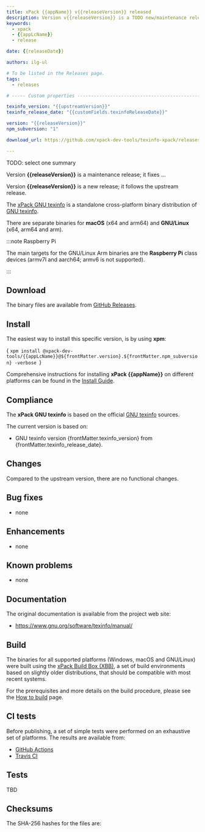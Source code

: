 ```yaml
---
title: xPack {{appName}} v{{releaseVersion}} released
description: Version v{{releaseVersion}} is a TODO new/maintenance release
keywords:
  - xpack
  - {{appLcName}}
  - release

date: {{releaseDate}}

authors: ilg-ul

# To be listed in the Releases page.
tags:
  - releases

# ----- Custom properties -----------------------------------------------------

texinfo_version: "{{upstreamVersion}}"
texinfo_release_date: "{{customFields.texinfoReleaseDate}}"

version: "{{releaseVersion}}"
npm_subversion: "1"

download_url: https://github.com/xpack-dev-tools/texinfo-xpack/releases/tag/v{{releaseVersion}}/

---
```




TODO: select one summary

Version **{{releaseVersion}}** is a maintenance release; it fixes ...

Version **{{releaseVersion}}** is a new release; it follows the upstream release.

<!-- truncate -->

<PageMetadata title={frontMatter.seo_title} />

The [xPack GNU texinfo](https://xpack-dev-tools.github.io/texinfo-xpack/)
is a standalone cross-platform binary distribution of
[GNU texinfo](https://www.gnu.org/software/texinfo/).

There are separate binaries for
**macOS** (x64 and arm64)
and **GNU/Linux** (x64, arm64 and arm).

:::note Raspberry Pi

The main targets for the GNU/Linux Arm
binaries are the **Raspberry Pi** class devices (armv7l and aarch64;
armv6 is not supported).

:::

## Download

The binary files are available from <a href={frontMatter.download_url}>GitHub Releases</a>.

<Prerequisites/>

## Install

The easiest way to install this specific version, is by using **xpm**:

<CodeBlock language="console"> {
`xpm install @xpack-dev-tools/{{appLcName}}@${frontMatter.version}.${frontMatter.npm_subversion} -verbose
`} </CodeBlock>

Comprehensive instructions for installing **xPack {{appName}}** on different platforms
can be found in the [Install Guide](/docs/install/).

## Compliance

The **xPack GNU texinfo** is based on the official
[GNU texinfo](https://www.gnu.org/software/texinfo/) sources.

The current version is based on:

- GNU texinfo version {frontMatter.texinfo_version}
from {frontMatter.texinfo_release_date}.

## Changes

Compared to the upstream version, there are no functional changes.

## Bug fixes

- none

## Enhancements

- none

## Known problems

- none

## Documentation

The original documentation is available from
the project web site:

- https://www.gnu.org/software/texinfo/manual/

## Build

The binaries for all supported platforms
(Windows, macOS and GNU/Linux) were built using the
[xPack Build Box (XBB)](https://xpack.github.io/xbb/), a set
of build environments based on slightly older distributions, that should be
compatible with most recent systems.

For the prerequisites and more details on the build procedure, please see the
[How to build](https://github.com/xpack-dev-tools/texinfo-xpack/blob/xpack/README-MAINTAINER.md) page.

## CI tests

Before publishing, a set of simple tests were performed on an exhaustive
set of platforms. The results are available from:

- [GitHub Actions](https://github.com/xpack-dev-tools/texinfo-xpack/actions/)
- [Travis CI](https://app.travis-ci.com/github/xpack-dev-tools/texinfo-xpack/builds/)

## Tests

TBD

## Checksums

The SHA-256 hashes for the files are:
